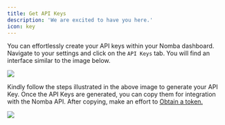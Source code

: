 ```yaml
---
title: Get API Keys
description: 'We are excited to have you here.'
icon: key
---
```


You can effortlessly create your API keys within your Nomba dashboard. Navigate to your settings and click on the `API Keys` tab. You will find an interface similar to the image below.

<Frame caption="Generate API Key">
    <img src="/images/api-keys-1.png" style={{ borderRadius: '0.5rem' }} loading="lazy" />
</Frame>

Kindly follow the steps illustrated in the above image to generate your API Key. Once the API Keys are generated, you can copy them for integration with the Nomba API. After copying, make an effort to [Obtain a token.](/getting-started/authentication/obtaining-access-token)

<Frame caption="Retrieve your API Keys">
    <img src="/images/api-keys-2.png" style={{ borderRadius: '0.5rem' }} loading="lazy" />
</Frame>